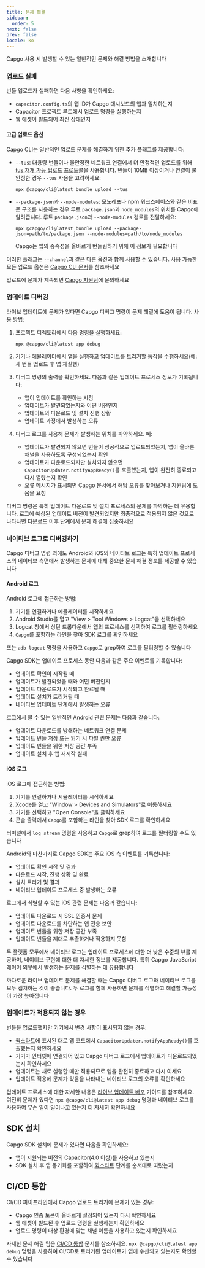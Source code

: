 ```yaml
---
title: 문제 해결
sidebar:
  order: 5
next: false
prev: false
locale: ko
---
```


Capgo 사용 시 발생할 수 있는 일반적인 문제와 해결 방법을 소개합니다

### 업로드 실패

번들 업로드가 실패하면 다음 사항을 확인하세요:
- `capacitor.config.ts`의 앱 ID가 Capgo 대시보드의 앱과 일치하는지
- Capacitor 프로젝트 루트에서 업로드 명령을 실행하는지 
- 웹 에셋이 빌드되어 최신 상태인지

#### 고급 업로드 옵션

Capgo CLI는 일반적인 업로드 문제를 해결하기 위한 추가 플래그를 제공합니다:

- `--tus`: 대용량 번들이나 불안정한 네트워크 연결에서 더 안정적인 업로드를 위해 [tus 재개 가능 업로드 프로토콜](https://tus.io/)을 사용합니다. 번들이 10MB 이상이거나 연결이 불안정한 경우 `--tus` 사용을 고려하세요:
  ```shell
  npx @capgo/cli@latest bundle upload --tus
  ```

- `--package-json`과 `--node-modules`: 모노레포나 npm 워크스페이스와 같은 비표준 구조를 사용하는 경우 루트 `package.json`과 `node_modules`의 위치를 Capgo에 알려줍니다. 루트 `package.json`과 `--node-modules` 경로를 전달하세요:
  ```shell
  npx @capgo/cli@latest bundle upload --package-json=path/to/package.json --node-modules=path/to/node_modules
  ```
  Capgo는 앱의 종속성을 올바르게 번들링하기 위해 이 정보가 필요합니다

이러한 플래그는 `--channel`과 같은 다른 옵션과 함께 사용할 수 있습니다. 사용 가능한 모든 업로드 옵션은 [Capgo CLI 문서](/docs/cli/overview/)를 참조하세요

업로드에 문제가 계속되면 [Capgo 지원팀](mailto:support@capgo.app)에 문의하세요

### 업데이트 디버깅

라이브 업데이트에 문제가 있다면 Capgo 디버그 명령이 문제 해결에 도움이 됩니다. 사용 방법:

1. 프로젝트 디렉토리에서 다음 명령을 실행하세요:
   ```shell
   npx @capgo/cli@latest app debug
   ```

2. 기기나 에뮬레이터에서 앱을 실행하고 업데이트를 트리거할 동작을 수행하세요(예: 새 번들 업로드 후 앱 재실행)

3. 디버그 명령의 출력을 확인하세요. 다음과 같은 업데이트 프로세스 정보가 기록됩니다:
   - 앱이 업데이트를 확인하는 시점
   - 업데이트가 발견되었는지와 어떤 버전인지
   - 업데이트의 다운로드 및 설치 진행 상황
   - 업데이트 과정에서 발생하는 오류

4. 디버그 로그를 사용해 문제가 발생하는 위치를 파악하세요. 예:
   - 업데이트가 발견되지 않으면 번들이 성공적으로 업로드되었는지, 앱이 올바른 채널을 사용하도록 구성되었는지 확인
   - 업데이트가 다운로드되지만 설치되지 않으면 `CapacitorUpdater.notifyAppReady()`를 호출했는지, 앱이 완전히 종료되고 다시 열렸는지 확인
   - 오류 메시지가 표시되면 Capgo 문서에서 해당 오류를 찾아보거나 지원팀에 도움을 요청

디버그 명령은 특히 업데이트 다운로드 및 설치 프로세스의 문제를 파악하는 데 유용합니다. 로그에 예상된 업데이트 버전이 발견되었지만 최종적으로 적용되지 않은 것으로 나타나면 다운로드 이후 단계에서 문제 해결에 집중하세요

### 네이티브 로그로 디버깅하기

Capgo 디버그 명령 외에도 Android와 iOS의 네이티브 로그는 특히 업데이트 프로세스의 네이티브 측면에서 발생하는 문제에 대해 중요한 문제 해결 정보를 제공할 수 있습니다

#### Android 로그

Android 로그에 접근하는 방법:

1. 기기를 연결하거나 에뮬레이터를 시작하세요
2. Android Studio를 열고 "View > Tool Windows > Logcat"을 선택하세요 
3. Logcat 창에서 상단 드롭다운에서 앱의 프로세스를 선택하여 로그를 필터링하세요
4. `Capgo`를 포함하는 라인을 찾아 SDK 로그를 확인하세요

또는 `adb logcat` 명령을 사용하고 `Capgo`로 grep하여 로그를 필터링할 수 있습니다

Capgo SDK는 업데이트 프로세스 동안 다음과 같은 주요 이벤트를 기록합니다:
- 업데이트 확인이 시작될 때
- 업데이트가 발견되었을 때와 어떤 버전인지
- 업데이트 다운로드가 시작되고 완료될 때
- 업데이트 설치가 트리거될 때
- 네이티브 업데이트 단계에서 발생하는 오류

로그에서 볼 수 있는 일반적인 Android 관련 문제는 다음과 같습니다:
- 업데이트 다운로드를 방해하는 네트워크 연결 문제
- 업데이트 번들 저장 또는 읽기 시 파일 권한 오류
- 업데이트 번들을 위한 저장 공간 부족
- 업데이트 설치 후 앱 재시작 실패

#### iOS 로그

iOS 로그에 접근하는 방법:

1. 기기를 연결하거나 시뮬레이터를 시작하세요
2. Xcode를 열고 "Window > Devices and Simulators"로 이동하세요
3. 기기를 선택하고 "Open Console"을 클릭하세요
4. 콘솔 출력에서 `Capgo`를 포함하는 라인을 찾아 SDK 로그를 확인하세요

터미널에서 `log stream` 명령을 사용하고 `Capgo`로 grep하여 로그를 필터링할 수도 있습니다

Android와 마찬가지로 Capgo SDK는 주요 iOS 측 이벤트를 기록합니다:
- 업데이트 확인 시작 및 결과
- 다운로드 시작, 진행 상황 및 완료
- 설치 트리거 및 결과
- 네이티브 업데이트 프로세스 중 발생하는 오류

로그에서 식별할 수 있는 iOS 관련 문제는 다음과 같습니다:
- 업데이트 다운로드 시 SSL 인증서 문제
- 업데이트 다운로드를 차단하는 앱 전송 보안 
- 업데이트 번들을 위한 저장 공간 부족
- 업데이트 번들을 제대로 추출하거나 적용하지 못함

두 플랫폼 모두에서 네이티브 로그는 업데이트 프로세스에 대한 더 낮은 수준의 뷰를 제공하며, 네이티브 구현에 대한 더 자세한 정보를 제공합니다. 특히 Capgo JavaScript 레이어 외부에서 발생하는 문제를 식별하는 데 유용합니다

까다로운 라이브 업데이트 문제를 해결할 때는 Capgo 디버그 로그와 네이티브 로그를 모두 캡처하는 것이 좋습니다. 두 로그를 함께 사용하면 문제를 식별하고 해결할 가능성이 가장 높아집니다

### 업데이트가 적용되지 않는 경우

번들을 업로드했지만 기기에서 변경 사항이 표시되지 않는 경우:
- [퀵스타트](/docs/getting-started/quickstart)에 표시된 대로 앱 코드에서 `CapacitorUpdater.notifyAppReady()`를 호출했는지 확인하세요  
- 기기가 인터넷에 연결되어 있고 Capgo 디버그 로그에서 업데이트가 다운로드되었는지 확인하세요
- 업데이트는 새로 실행할 때만 적용되므로 앱을 완전히 종료하고 다시 여세요
- 업데이트 적용에 문제가 있음을 나타내는 네이티브 로그의 오류를 확인하세요

업데이트 프로세스에 대한 자세한 내용은 [라이브 업데이트 배포](/docs/getting-started/deploy) 가이드를 참조하세요. 여전히 문제가 있다면 `npx @capgo/cli@latest app debug` 명령과 네이티브 로그를 사용하여 무슨 일이 일어나고 있는지 더 자세히 확인하세요

## SDK 설치

Capgo SDK 설치에 문제가 있다면 다음을 확인하세요:
- 앱이 지원되는 버전의 Capacitor(4.0 이상)를 사용하고 있는지
- SDK 설치 후 앱 동기화를 포함하여 [퀵스타트](/docs/getting-started/quickstart) 단계를 순서대로 따랐는지

## CI/CD 통합 

CI/CD 파이프라인에서 Capgo 업로드 트리거에 문제가 있는 경우:
- Capgo 인증 토큰이 올바르게 설정되어 있는지 다시 확인하세요 
- 웹 에셋이 빌드된 후 업로드 명령을 실행하는지 확인하세요
- 업로드 명령이 대상 환경에 맞는 채널 이름을 사용하고 있는지 확인하세요

자세한 문제 해결 팁은 [CI/CD 통합](/docs/getting-started/cicd-integration) 문서를 참조하세요. `npx @capgo/cli@latest app debug` 명령을 사용하여 CI/CD로 트리거된 업데이트가 앱에 수신되고 있는지도 확인할 수 있습니다
